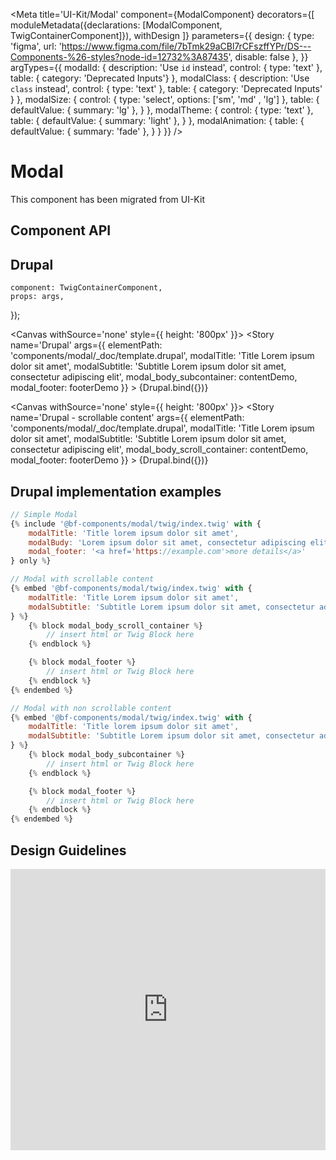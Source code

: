 
<Meta
    title='UI-Kit/Modal'
    component={ModalComponent}
    decorators={[
        moduleMetadata({declarations: [ModalComponent, TwigContainerComponent]}),
        withDesign
    ]}
    parameters={{
        design: {
            type: 'figma',
            url: 'https://www.figma.com/file/7bTmk29aCBl7rCFszffYPr/DS---Components-%26-styles?node-id=12732%3A87435',
            disable: false
        },
    }}
    argTypes={{
        modalId: {
            description: 'Use `id` instead',
            control: { type: 'text' },
            table: { category: 'Deprecated Inputs'}
        },
        modalClass: {
            description: 'Use `class` instead',
            control: { type: 'text' },
            table: { category: 'Deprecated Inputs' }
        },
        modalSize: {
            control: {
                type: 'select',
                options: ['sm', 'md' , 'lg']
            },
            table: {
                defaultValue: { summary: 'lg' },
            }
        },
        modalTheme: {
            control: { type: 'text' },
            table: {
                defaultValue: { summary: 'light' },
            }
        },
        modalAnimation: {
            table: {
                defaultValue: { summary: 'fade' },
            }
        }
    }}
/>

# Modal

This component has been migrated from UI-Kit

## Component API

<ArgsTable of={ModalComponent} />

## Drupal

    component: TwigContainerComponent,
    props: args,
});



<Canvas withSource='none' style={{ height: '800px' }}>
    <Story
        name='Drupal'
        args={{
            elementPath: 'components/modal/_doc/template.drupal',
            modalTitle: 'Title Lorem ipsum dolor sit amet',
            modalSubtitle: 'Subtitle Lorem ipsum dolor sit amet, consectetur adipiscing elit',
            modal_body_subcontainer: contentDemo,
            modal_footer: footerDemo
        }}
    >
        {Drupal.bind({})}
    </Story>
</Canvas>

<Canvas withSource='none' style={{ height: '800px' }}>
    <Story
        name='Drupal - scrollable content'
        args={{
            elementPath: 'components/modal/_doc/template.drupal',
            modalTitle: 'Title Lorem ipsum dolor sit amet',
            modalSubtitle: 'Subtitle Lorem ipsum dolor sit amet, consectetur adipiscing elit',
            modal_body_scroll_container: contentDemo,
            modal_footer: footerDemo
        }}
    >
        {Drupal.bind({})}
    </Story>
</Canvas>


## Drupal implementation examples

```jsx
// Simple Modal
{% include '@bf-components/modal/twig/index.twig' with {
    modalTitle: 'Title lorem ipsum dolor sit amet',
    modalBudy: 'Lorem ipsum dolor sit amet, consectetur adipiscing elit. ',
    modal_footer: '<a href='https://example.com'>more details</a>'
} only %}

// Modal with scrollable content
{% embed '@bf-components/modal/twig/index.twig' with {
    modalTitle: 'Title Lorem ipsum dolor sit amet',
    modalSubtitle: 'Subtitle Lorem ipsum dolor sit amet, consectetur adipiscing elit'
} %}
    {% block modal_body_scroll_container %}
        // insert html or Twig Block here
    {% endblock %}

    {% block modal_footer %}
        // insert html or Twig Block here
    {% endblock %}
{% endembed %}

// Modal with non scrollable content
{% embed '@bf-components/modal/twig/index.twig' with {
    modalTitle: 'Title lorem ipsum dolor sit amet',
    modalSubtitle: 'Subtitle Lorem ipsum dolor sit amet, consectetur adipiscing elit'
} %}
    {% block modal_body_subcontainer %}
        // insert html or Twig Block here
    {% endblock %}

    {% block modal_footer %}
        // insert html or Twig Block here
    {% endblock %}
{% endembed %}
```

## Design Guidelines

<iframe width='100%' height='450'
        src='https://www.figma.com/embed?embed_host=share&url=https%3A%2F%2Fwww.figma.com%2Ffile%2F7bTmk29aCBl7rCFszffYPr%2FDS---Components-%2526-styles%3Fnode-id%3D12732%253A87435%0A'
        frameBorder='0' allowFullScreen></iframe>
